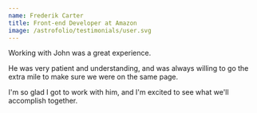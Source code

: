 ```yaml
---
name: Frederik Carter
title: Front-end Developer at Amazon
image: /astrofolio/testimonials/user.svg
---
```


Working with John was a great experience.

He was very patient and understanding, and was always willing to go the extra mile to make sure we were on the same page.

I'm so glad I got to work with him, and I'm excited to see what we'll accomplish together.
